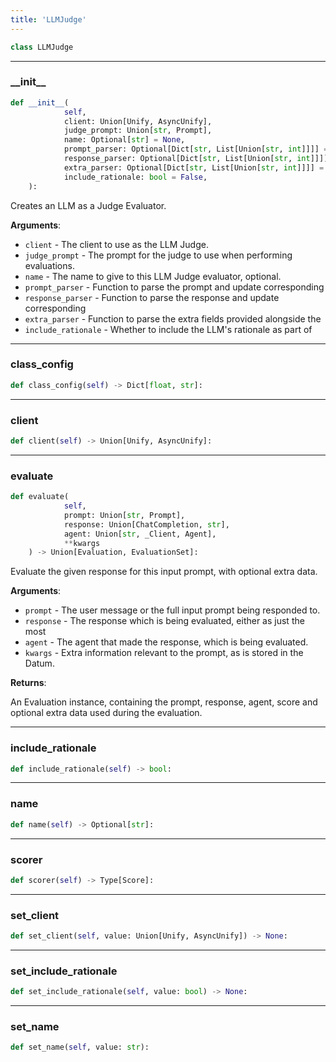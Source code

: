 ```yaml
---
title: 'LLMJudge'
---
```


```python
class LLMJudge
```



---

### \_\_init\_\_

```python
def __init__(
            self,
            client: Union[Unify, AsyncUnify],
            judge_prompt: Union[str, Prompt],
            name: Optional[str] = None,
            prompt_parser: Optional[Dict[str, List[Union[str, int]]]] = None,
            response_parser: Optional[Dict[str, List[Union[str, int]]]] = None,
            extra_parser: Optional[Dict[str, List[Union[str, int]]]] = None,
            include_rationale: bool = False,
    ):
```

Creates an LLM as a Judge Evaluator.

**Arguments**:

- `client` - The client to use as the LLM Judge.
- `judge_prompt` - The prompt for the judge to use when performing evaluations.
- `name` - The name to give to this LLM Judge evaluator, optional.
- `prompt_parser` - Function to parse the prompt and update corresponding
- `response_parser` - Function to parse the response and update corresponding
- `extra_parser` - Function to parse the extra fields provided alongside the
- `include_rationale` - Whether to include the LLM's rationale as part of

---

### class\_config

```python
def class_config(self) -> Dict[float, str]:
```



---

### client

```python
def client(self) -> Union[Unify, AsyncUnify]:
```



---

### evaluate

```python
def evaluate(
            self,
            prompt: Union[str, Prompt],
            response: Union[ChatCompletion, str],
            agent: Union[str, _Client, Agent],
            **kwargs
    ) -> Union[Evaluation, EvaluationSet]:
```

Evaluate the given response for this input prompt, with optional extra data.

**Arguments**:

- `prompt` - The user message or the full input prompt being responded to.
- `response` - The response which is being evaluated, either as just the most
- `agent` - The agent that made the response, which is being evaluated.
- `kwargs` - Extra information relevant to the prompt, as is stored in the Datum.



**Returns**:

An Evaluation instance, containing the prompt, response, agent, score and
optional extra data used during the evaluation.

---

### include\_rationale

```python
def include_rationale(self) -> bool:
```



---

### name

```python
def name(self) -> Optional[str]:
```



---

### scorer

```python
def scorer(self) -> Type[Score]:
```



---

### set\_client

```python
def set_client(self, value: Union[Unify, AsyncUnify]) -> None:
```



---

### set\_include\_rationale

```python
def set_include_rationale(self, value: bool) -> None:
```



---

### set\_name

```python
def set_name(self, value: str):
```

